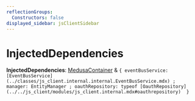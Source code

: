 ```yaml
---
reflectionGroups:
  Constructors: false
displayed_sidebar: jsClientSidebar
---
```



# InjectedDependencies

 **InjectedDependencies**: [MedusaContainer](js_client.internal.internal.MedusaContainer.mdx) & ``{ eventBusService: [EventBusService](../classes/js_client.internal.internal.EventBusService.mdx) ; manager: EntityManager ; oauthRepository: typeof [OauthRepository](../../js_client/modules/js_client.internal.mdx#oauthrepository)  }``
